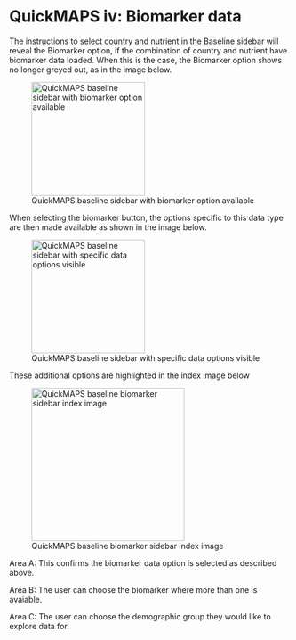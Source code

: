 # QuickMAPS iv: Biomarker data

The instructions to select country and nutrient in the Baseline sidebar will reveal the Biomarker option, if the combination of country and nutrient have biomarker data loaded. When this is the case, the Biomarker option shows no longer greyed out, as in the image below.

![QuickMAPS baseline sidebar with biomarker option available](images/QuickMAPS_biomarker_sidebar1.png){fig-alt="QuickMAPS baseline sidebar with biomarker option available" width="204"}

When selecting the biomarker button, the options specific to this data type are then made available as shown in the image below.

![QuickMAPS baseline sidebar with specific data options visible](images/QuickMAPS_biomarker_sidebar2.png){fig-alt="QuickMAPS baseline sidebar with specific data options visible" width="204"}

These additional options are highlighted in the index image below

![QuickMAPS baseline biomarker sidebar index image](images/QuickMAPS_biomarker_sidebar3.png){fig-alt="QuickMAPS baseline biomarker sidebar index image" width="275"}

Area A: This confirms the biomarker data option is selected as described above.

Area B: The user can choose the biomarker where more than one is avaiable.

Area C: The user can choose the demographic group they would like to explore data for.
